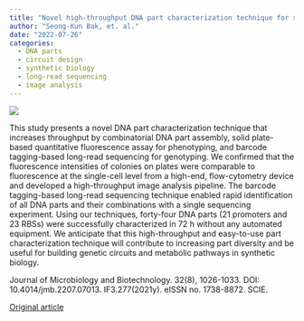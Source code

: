 ```yaml
---
title: "Novel high-throughput DNA part characterization technique for synthetic biology."
author: "Seong-Kun Bak, et. al."
date: "2022-07-26"
categories:
  - DNA parts
  - circuit design
  - synthetic biology
  - long-read sequencing
  - image analysis
---
```


![](images/image-123083010.png)

This study presents a novel DNA part characterization technique that increases throughput by combinatorial DNA part assembly, solid plate-based quantitative fluorescence assay for phenotyping, and barcode tagging-based long-read sequencing for genotyping. We confirmed that the fluorescence intensities of colonies on plates were comparable to fluorescence at the single-cell level from a high-end, flow-cytometry device and developed a high-throughput image analysis pipeline. The barcode tagging-based long-read sequencing technique enabled rapid identification of all DNA parts and their combinations with a single sequencing experiment. Using our techniques, forty-four DNA parts (21 promoters and 23 RBSs) were successfully characterized in 72 h without any automated equipment. We anticipate that this high-throughput and easy-to-use part characterization technique will contribute to increasing part diversity and be useful for building genetic circuits and metabolic pathways in synthetic biology.

Journal of Microbiology and Biotechnology. 32(8), 1026-1033. DOI: 10.4014/jmb.2207.07013. IF3.277(2021y). eISSN no. 1738-8872. SCIE.

[Original article](https://www.jmb.or.kr/journal/view.html?doi=10.4014/jmb.2207.07013){.external target="_blank"}


